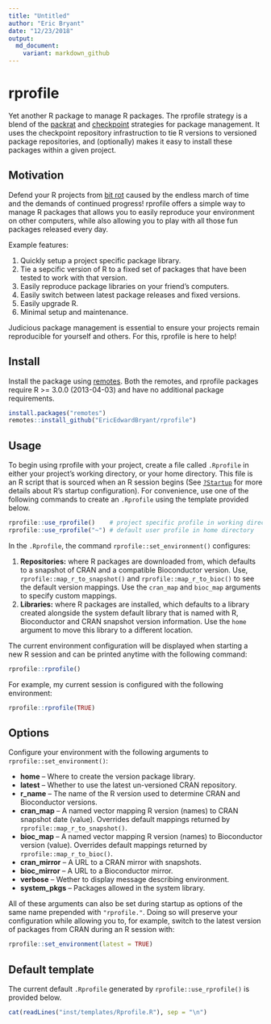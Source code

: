 ```yaml
---
title: "Untitled"
author: "Eric Bryant"
date: "12/23/2018"
output: 
  md_document:
    variant: markdown_github
---
```


# rprofile

Yet another R package to manage R packages.
The rprofile strategy is a blend of the
[packrat](https://rstudio.github.io/packrat) and 
[checkpoint](https://github.com/RevolutionAnalytics/checkpoint)
strategies for package management.
It uses the checkpoint repository infrastruction to tie R versions to versioned
package repositories, and (optionally) makes it easy to install these packages
within a given project.

## Motivation

Defend your R projects from
[bit rot](https://en.wikipedia.org/wiki/Software_rot)
caused by the endless march of time and the demands of continued progress!
rprofile offers a simple way to manage R packages that allows you to easily
reproduce your environment on other computers, while also allowing you to
play with all those fun packages released every day.

Example features:

1. Quickly setup a project specific package library.
2. Tie a sepcific version of R to a fixed set of packages that
   have been tested to work with that version.
3. Easily reproduce package libraries on your friend's computers.
4. Easily switch between latest package releases and fixed versions.
5. Easily upgrade R.
6. Minimal setup and maintenance.

Judicious package management is essential to ensure your projects remain 
reproducible for yourself and others.
For this, rprofile is here to help!

## Install

Install the package using [remotes](https://github.com/r-lib/remotes).
Both the remotes, and rprofile packages require R >= 3.0.0 (2013-04-03) and
have no additional package requirements.

```r
install.packages("remotes")
remotes::install_github("EricEdwardBryant/rprofile")
```

## Usage

To begin using rprofile with your project, create a file called `.Rprofile` 
in either your project's working directory, or your home directory.
This file is an R script that is sourced when an R session begins
(See 
[`?Startup`](https://stat.ethz.ch/R-manual/R-patched/library/base/html/Startup.html) 
for more details about R's startup configuration).
For convenience, use one of the following commands to create an `.Rprofile`
using the template provided below.

```r
rprofile::use_rprofile()    # project specific profile in working directory
rprofile::use_rprofile("~") # default user profile in home directory
```

In the `.Rprofile`, the command `rprofile::set_environment()` configures:

1. **Repositories:** where R packages are downloaded from, which defaults to a
   snapshot of CRAN and a compatible Bioconductor version.
   Use, `rprofile::map_r_to_snapshot()` and `rprofile::map_r_to_bioc()` to see
   the default version mappings.
   Use the `cran_map` and `bioc_map` arguments to specify custom mappings.
2. **Libraries:** where R packages are installed, which defaults to a library
   created alongside the system default library that is named with R,
   Bioconductor and CRAN snapshot version information.
   Use the `home` argument to move this library to a different location.

The current environment configuration will be displayed when starting a new
R session and can be printed anytime with the following command:

```r
rprofile::rprofile()
```

For example, my current session is configured with the following environment:

```r
rprofile::rprofile(TRUE)
```

## Options

Configure your environment with the following arguments to
`rprofile::set_environment()`:

- **home** -- Where to create the version package library.
- **latest** -- Whether to use the latest un-versioned CRAN repository.
- **r_name** -- The name of the R version used to determine CRAN and
  Bioconductor versions.
- **cran_map** -- A named vector mapping R version (names) to CRAN
  snapshot date (value).
  Overrides default mappings returned by `rprofile::map_r_to_snapshot()`.
- **bioc_map** -- A named vector mapping R version (names) to
  Bioconductor version (value).
  Overrides default mappings returned by `rprofile::map_r_to_bioc()`.
- **cran_mirror** -- A URL to a CRAN mirror with snapshots.
- **bioc_mirror** -- A URL to a Bioconductor mirror.
- **verbose** -- Wether to display message describing environment.
- **system_pkgs** -- Packages allowed in the system library.

All of these arguments can also be set during startup as options of the same
name prepended with `"rprofile."`.
Doing so will preserve your configuration while allowing you to, for example,
switch to the latest version of packages from CRAN during an R session with:

```r
rprofile::set_environment(latest = TRUE)
```

## Default template

The current default `.Rprofile` generated by `rprofile::use_rprofile()` is 
provided below.

```r
cat(readLines("inst/templates/Rprofile.R"), sep = "\n")
```
